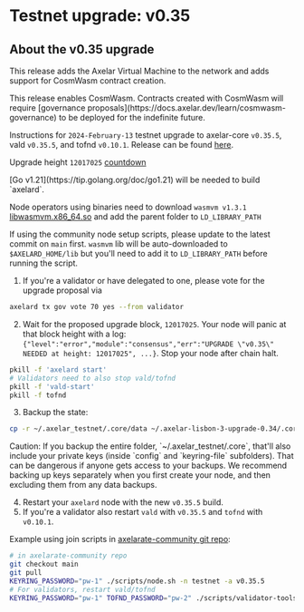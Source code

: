 # Testnet upgrade: v0.35


## About the v0.35 upgrade

This release adds the Axelar Virtual Machine to the network and adds support for CosmWasm contract creation.

<Callout type="warning" emoji="⚠️">
This release enables CosmWasm. Contracts created with CosmWasm will require [governance proposals](https://docs.axelar.dev/learn/cosmwasm-governance) to be deployed for the indefinite future.
</Callout>

Instructions for `2024-February-13` testnet upgrade to axelar-core `v0.35.5`, vald `v0.35.5`, and tofnd `v0.10.1`.
Release can be found [here](https://github.com/axelarnetwork/axelar-core/releases/tag/v0.35.5).

Upgrade height `12017025` [countdown](https://testnet.mintscan.io/axelar-testnet/blocks/12017025)

<Callout type="warning" emoji="⚠️">
  [Go v1.21](https://tip.golang.org/doc/go1.21) will be needed to build `axelard`.

  Node operators using binaries need to download `wasmvm v1.3.1` [libwasmvm.x86_64.so](https://github.com/CosmWasm/wasmvm/releases/tag/v1.3.1) and add the parent folder to `LD_LIBRARY_PATH`

  If using the community node setup scripts, please update to the latest commit on `main` first.
  `wasmvm` lib will be auto-downloaded to `$AXELARD_HOME/lib` but you'll need to add it to `LD_LIBRARY_PATH` before running the script.
</Callout>

1. If you're a validator or have delegated to one, please vote for the upgrade proposal via

```bash
axelard tx gov vote 70 yes --from validator
```

2. Wait for the proposed upgrade block, `12017025`. Your node will panic at that block height with a log: `{"level":"error","module":"consensus","err":"UPGRADE \"v0.35\" NEEDED at height: 12017025", ...}`. Stop your node after chain halt.

```bash
pkill -f 'axelard start'
# Validators need to also stop vald/tofnd
pkill -f 'vald-start'
pkill -f tofnd
```

3. Backup the state:

```bash
cp -r ~/.axelar_testnet/.core/data ~/.axelar-lisbon-3-upgrade-0.34/.core/data
```

<Callout type="warning" emoji="⚠️">
  Caution: If you backup the entire folder, `~/.axelar_testnet/.core`, that'll
  also include your private keys (inside `config` and `keyring-file`
  subfolders). That can be dangerous if anyone gets access to your backups. We
  recommend backing up keys separately when you first create your node, and then
  excluding them from any data backups.
</Callout>

4. Restart your `axelard` node with the new `v0.35.5` build.
5. If you're a validator also restart `vald` with `v0.35.5` and `tofnd` with `v0.10.1`.

Example using join scripts in [axelarate-community git repo](https://github.com/axelarnetwork/axelarate-community):

```bash
# in axelarate-community repo
git checkout main
git pull
KEYRING_PASSWORD="pw-1" ./scripts/node.sh -n testnet -a v0.35.5
# For validators, restart vald/tofnd
KEYRING_PASSWORD="pw-1" TOFND_PASSWORD="pw-2" ./scripts/validator-tools-host.sh -n testnet -a v0.35.5 -q v0.10.1
```
